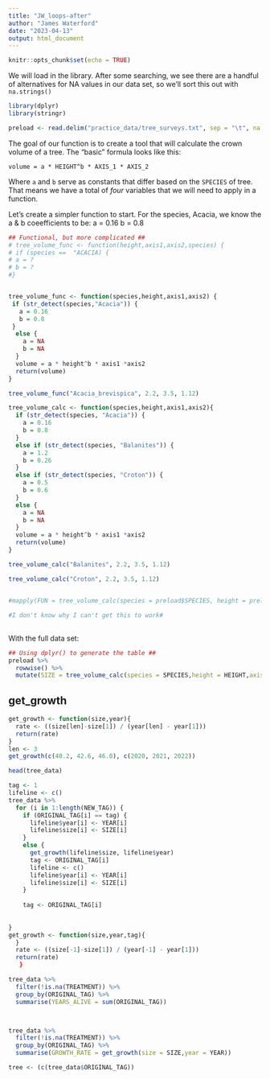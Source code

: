 ```yaml
---
title: "JW_loops-after"
author: "James Waterford"
date: "2023-04-13"
output: html_document
---
```


```r
knitr::opts_chunk$set(echo = TRUE)
```


We will load in the library. After some searching, we see there are a handful of alternatives for NA values in our data set, so we'll sort this out with `na.strings()`
```r
library(dplyr)
library(stringr)

preload <- read.delim("practice_data/tree_surveys.txt", sep = "\t", na.strings = c("dead", "missing", "MISSING", "NA", "?", "3.3."))
```

The goal of our function is to create a tool that will calculate the crown volume of a tree. The "basic" formula looks like this:

`volume = a * HEIGHT^b * AXIS_1 * AXIS_2`

Where `a` and `b` serve as constants that differ based on the `SPECIES` of tree.
That means we have a total of *four* variables that we will need to apply in a function.

Let's create a simpler function to start. For the species, Acacia, we know the a & b coeefficients to be: a = 0.16  b = 0.8
```r
## Functional, but more complicated ##
# tree_volume_func <- function(height,axis1,axis2,species) {
# if (species ==  "ACACIA) {
# a = ?
# b = ?
#}


tree_volume_func <- function(species,height,axis1,axis2) {
 if (str_detect(species,"Acacia")) {
   a = 0.16
   b = 0.8
 }
  else {
    a = NA
    b = NA
  }
  volume = a * height^b * axis1 *axis2
  return(volume)
}

tree_volume_func("Acacia_brevispica", 2.2, 3.5, 1.12)

```




```r
tree_volume_calc <- function(species,height,axis1,axis2){
  if (str_detect(species, "Acacia")) {
    a = 0.16
    b = 0.8
  }
  else if (str_detect(species, "Balanites")) {
    a = 1.2
    b = 0.26
  }
  else if (str_detect(species, "Croton")) {
    a = 0.5
    b = 0.6
  }
  else {
    a = NA
    b = NA
  }
  volume = a * height^b * axis1 *axis2
  return(volume)
}

tree_volume_calc("Balanites", 2.2, 3.5, 1.12) 

tree_volume_calc("Croton", 2.2, 3.5, 1.12)


#mapply(FUN = tree_volume_calc(species = preload$SPECIES, height = preload$HEIGHT, axis1 = preload$AXIS_1, axis2 = preload$AXIS_2)) -> tree_volume

#I don't know why I can't get this to work#


```

## 

With the full data set:

```r
## Using dplyr() to generate the table ##
preload %>% 
  rowwise() %>% 
  mutate(SIZE = tree_volume_calc(species = SPECIES,height = HEIGHT,axis1 = AXIS_1,axis2 = AXIS_2)) -> tree_data
```
## get_growth

```r
get_growth <- function(size,year){
  rate <- ((size[len]-size[1]) / (year[len] - year[1]))
  return(rate)
}
len <- 3
get_growth(c(40.2, 42.6, 46.0), c(2020, 2021, 2022))

```

```r
head(tree_data)

tag <- 1
lifeline <- c()
tree_data %>% 
  for (i in 1:length(NEW_TAG)) {
    if (ORIGINAL_TAG[i] == tag) {
      lifeline$year[i] <- YEAR[i]
      lifeline$size[i] <- SIZE[i]
    }
    else {
      get_growth(lifeline$size, lifeline$year)
      tag <- ORIGINAL_TAG[i]
      lifeline <- c()
      lifeline$year[i] <- YEAR[i]
      lifeline$size[i] <- SIZE[i]
    }
    
    tag <- ORIGINAL_TAG[i]
    
    
}
get_growth <- function(size,year,tag){
  }
  rate <- ((size[-1]-size[1]) / (year[-1] - year[1]))
  return(rate)
   }

tree_data %>% 
  filter(!is.na(TREATMENT)) %>%
  group_by(ORIGINAL_TAG) %>% 
  summarise(YEARS_ALIVE = sum(ORIGINAL_TAG))



tree_data %>% 
  filter(!is.na(TREATMENT)) %>% 
  group_by(ORIGINAL_TAG) %>% 
  summarise(GROWTH_RATE = get_growth(size = SIZE,year = YEAR))

tree <- (c(tree_data$ORIGINAL_TAG))




```

```r


```


